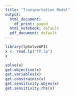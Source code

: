 ---
title: "Transportation Model"
output:
  html_document:
    df_print: paged
  html_notebook: default
  pdf_document: default
---

```{r}
library(lpSolveAPI)
x <- read.lp("TP.lp")
x
```



```{r}
solve(x)
get.objective(x)
get.variables(x)
get.constraints(x)
get.sensitivity.objex(x)
get.sensitivity.rhs(x)
```